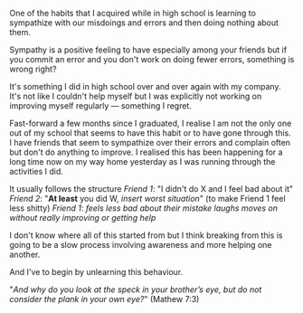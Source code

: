 





<BlogHead title={title} description={description} date={date} />

One of the habits that I acquired while in high school is learning to sympathize with our misdoings and errors and then doing nothing about them. 

Sympathy is a positive feeling to have especially among your friends but if you commit an error and you don't work on doing fewer errors, something is wrong right?

It's something I did in high school over and over again with my company. It's not like I couldn't help myself but I was explicitly not working on improving myself regularly — something I regret.

Fast-forward a few months since I graduated, I realise I am not the only one out of my school that seems to have this habit or to have gone through this. I have friends that seem to sympathize over their errors and complain often but don't do anything to improve. I realised this has been happening for a long time now on my way home yesterday as I was running through the activities I did. 

It usually follows the structure
_Friend 1_: "I didn't do X and I feel bad about it"
_Friend 2_: "**At least** you did W, _insert worst situation_" (to make Friend 1 feel less shitty)
_Friend 1_: *feels less bad about their mistake*
*laughs*
*moves on without really improving or getting help*


I don't know where all of this started from but I think breaking from this is going to be a slow process involving awareness and more helping one another.

And I've to begin by unlearning this behaviour.

"_And why do you look at the speck in your brother’s eye, but do not consider the plank in your own eye?_" (Mathew 7:3)

